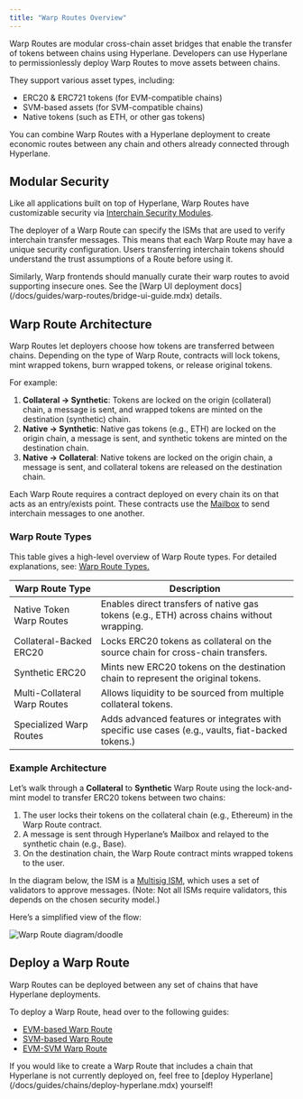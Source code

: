 ```yaml
---
title: "Warp Routes Overview"
---
```


Warp Routes are modular cross-chain asset bridges that enable the transfer of tokens between chains using Hyperlane. Developers can use Hyperlane to permissionlessly deploy Warp Routes to move assets between chains.

They support various asset types, including:

- ERC20 & ERC721 tokens (for EVM-compatible chains)
- SVM-based assets (for SVM-compatible chains)
- Native tokens (such as ETH, or other gas tokens)

You can combine Warp Routes with a Hyperlane deployment to create economic routes between any chain and others already connected through Hyperlane.

## Modular Security

Like all applications built on top of Hyperlane, Warp Routes have customizable security via [Interchain Security Modules](../../protocol/ISM/modular-security.mdx).

The deployer of a Warp Route can specify the ISMs that are used to verify interchain transfer messages. This means that each Warp Route may have a unique security configuration. Users transferring interchain tokens should understand the trust assumptions of a Route before using it.

<Note>
  Similarly, Warp frontends should manually curate their warp routes to avoid
  supporting insecure ones. See the [Warp UI deployment
  docs](/docs/guides/warp-routes/bridge-ui-guide.mdx) details.
</Note>

## Warp Route Architecture

Warp Routes let deployers choose how tokens are transferred between chains. Depending on the type of Warp Route, contracts will lock tokens, mint wrapped tokens, burn wrapped tokens, or release original tokens.

For example:

1. **Collateral → Synthetic**: Tokens are locked on the origin (collateral) chain, a message is sent, and wrapped tokens are minted on the destination (synthetic) chain.
2. **Native → Synthetic**: Native gas tokens (e.g., ETH) are locked on the origin chain, a message is sent, and synthetic tokens are minted on the destination chain.
3. **Native → Collateral**: Native tokens are locked on the origin chain, a message is sent, and collateral tokens are released on the destination chain.

Each Warp Route requires a contract deployed on every chain its on that acts as an entry/exists point. These contracts use the [Mailbox](/docs/protocol/core/mailbox) to send interchain messages to one another.

### Warp Route Types

This table gives a high-level overview of Warp Route types. For detailed explanations, see: [Warp Route Types.](./types)

| **Warp Route Type**          | **Description**                                                                                  |
| ---------------------------- | ------------------------------------------------------------------------------------------------ |
| Native Token Warp Routes     | Enables direct transfers of native gas tokens (e.g., ETH) across chains without wrapping.        |
| Collateral-Backed ERC20      | Locks ERC20 tokens as collateral on the source chain for cross-chain transfers.                  |
| Synthetic ERC20              | Mints new ERC20 tokens on the destination chain to represent the original tokens.                |
| Multi-Collateral Warp Routes | Allows liquidity to be sourced from multiple collateral tokens.                                  |
| Specialized Warp Routes      | Adds advanced features or integrates with specific use cases (e.g., vaults, fiat-backed tokens.) |

### Example Architecture

Let’s walk through a **Collateral** to **Synthetic** Warp Route using the lock-and-mint model to transfer ERC20 tokens between two chains:

1. The user locks their tokens on the collateral chain (e.g., Ethereum) in the Warp Route contract.
2. A message is sent through Hyperlane’s Mailbox and relayed to the synthetic chain (e.g., Base).
3. On the destination chain, the Warp Route contract mints wrapped tokens to the user.

In the diagram below, the ISM is a [Multisig ISM](/docs/protocol/ISM/standard-ISMs/multisig-ISM), which uses a set of validators to approve messages. (Note: Not all ISMs require validators, this depends on the chosen security model.)

Here’s a simplified view of the flow:

![Warp Route diagram/doodle](/images/docs/protocol/warp-routes/warp-route.png)

## Deploy a Warp Route

Warp Routes can be deployed between any set of chains that have Hyperlane deployments.

To deploy a Warp Route, head over to the following guides:

- [EVM-based Warp Route](/docs/guides/quickstart/deploy-warp-route)
- [SVM-based Warp Route](/docs/guides/warp-routes/svm/svm-warp-route-guide)
- [EVM-SVM Warp Route](/docs/guides/warp-routes/evm-svm-warp-route-guide)

<Tip>
  If you would like to create a Warp Route that includes a chain that Hyperlane
  is not currently deployed on, feel free to [deploy
  Hyperlane](/docs/guides/chains/deploy-hyperlane.mdx) yourself!
</Tip>
